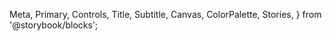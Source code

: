   Meta,
  Primary,
  Controls,
  Title,
  Subtitle,
  Canvas,
  ColorPalette,
  Stories,
} from '@storybook/blocks';

<Meta of={RadioButtonStories} />

<Title />
<Subtitle />

<p
  style={{
    fontSize: '20px',
    margin: '20px 0 8px',
    padding: '0',
    cursor: 'text',
    position: 'relative',
    color: '#C9CDCF',
    fontWeight: '700',
  }}>
  Radio buttons let people select one option from a set of options
</p>

Check it out on [material.io](https://m3.material.io/components/radio-button/overview).

<Primary />

## Props

<Controls />

<Stories />
